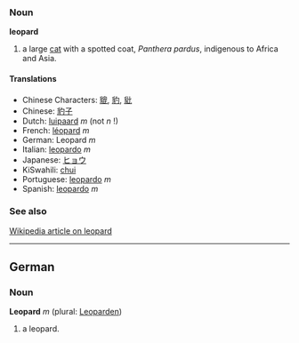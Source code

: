 === Noun ===
'''leopard'''

# a large [[cat]] with a spotted coat, ''Panthera pardus'', indigenous to Africa and Asia.

==== Translations ====
*Chinese Characters: [[貔]], [[豹]], [[豼]]
*Chinese: [[豹子]]
*Dutch: [[luipaard]] ''m'' (not ''n'' !)
*French: [[léopard]] ''m''
*German: Leopard ''m''
*Italian: [[leopardo]] ''m''
*Japanese: [[ヒョウ]]
*KiSwahili: [[chui]]
*Portuguese: [[leopardo]] ''m''
*Spanish: [[leopardo]] ''m''

===See also===
[[w:leopard|Wikipedia article on leopard]]

----
==German==
===Noun===
'''Leopard''' ''m'' (plural: [[Leoparden]])

# a leopard.